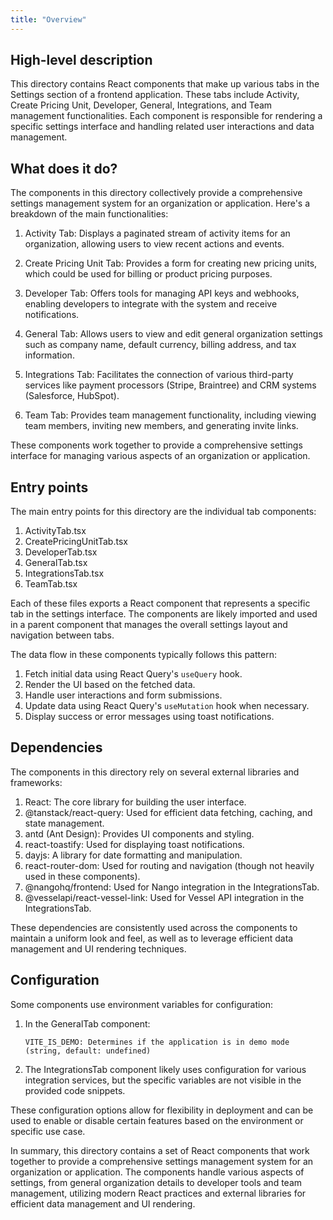 ```yaml
---
title: "Overview"
---
```


## High-level description
This directory contains React components that make up various tabs in the Settings section of a frontend application. These tabs include Activity, Create Pricing Unit, Developer, General, Integrations, and Team management functionalities. Each component is responsible for rendering a specific settings interface and handling related user interactions and data management.

## What does it do?
The components in this directory collectively provide a comprehensive settings management system for an organization or application. Here's a breakdown of the main functionalities:

1. Activity Tab: Displays a paginated stream of activity items for an organization, allowing users to view recent actions and events.

2. Create Pricing Unit Tab: Provides a form for creating new pricing units, which could be used for billing or product pricing purposes.

3. Developer Tab: Offers tools for managing API keys and webhooks, enabling developers to integrate with the system and receive notifications.

4. General Tab: Allows users to view and edit general organization settings such as company name, default currency, billing address, and tax information.

5. Integrations Tab: Facilitates the connection of various third-party services like payment processors (Stripe, Braintree) and CRM systems (Salesforce, HubSpot).

6. Team Tab: Provides team management functionality, including viewing team members, inviting new members, and generating invite links.

These components work together to provide a comprehensive settings interface for managing various aspects of an organization or application.

## Entry points
The main entry points for this directory are the individual tab components:

1. ActivityTab.tsx
2. CreatePricingUnitTab.tsx
3. DeveloperTab.tsx
4. GeneralTab.tsx
5. IntegrationsTab.tsx
6. TeamTab.tsx

Each of these files exports a React component that represents a specific tab in the settings interface. The components are likely imported and used in a parent component that manages the overall settings layout and navigation between tabs.

The data flow in these components typically follows this pattern:
1. Fetch initial data using React Query's `useQuery` hook.
2. Render the UI based on the fetched data.
3. Handle user interactions and form submissions.
4. Update data using React Query's `useMutation` hook when necessary.
5. Display success or error messages using toast notifications.

## Dependencies
The components in this directory rely on several external libraries and frameworks:

1. React: The core library for building the user interface.
2. @tanstack/react-query: Used for efficient data fetching, caching, and state management.
3. antd (Ant Design): Provides UI components and styling.
4. react-toastify: Used for displaying toast notifications.
5. dayjs: A library for date formatting and manipulation.
6. react-router-dom: Used for routing and navigation (though not heavily used in these components).
7. @nangohq/frontend: Used for Nango integration in the IntegrationsTab.
8. @vesselapi/react-vessel-link: Used for Vessel API integration in the IntegrationsTab.

These dependencies are consistently used across the components to maintain a uniform look and feel, as well as to leverage efficient data management and UI rendering techniques.

## Configuration
Some components use environment variables for configuration:

1. In the GeneralTab component:
   ```
   VITE_IS_DEMO: Determines if the application is in demo mode (string, default: undefined)
   ```

2. The IntegrationsTab component likely uses configuration for various integration services, but the specific variables are not visible in the provided code snippets.

These configuration options allow for flexibility in deployment and can be used to enable or disable certain features based on the environment or specific use case.

In summary, this directory contains a set of React components that work together to provide a comprehensive settings management system for an organization or application. The components handle various aspects of settings, from general organization details to developer tools and team management, utilizing modern React practices and external libraries for efficient data management and UI rendering.